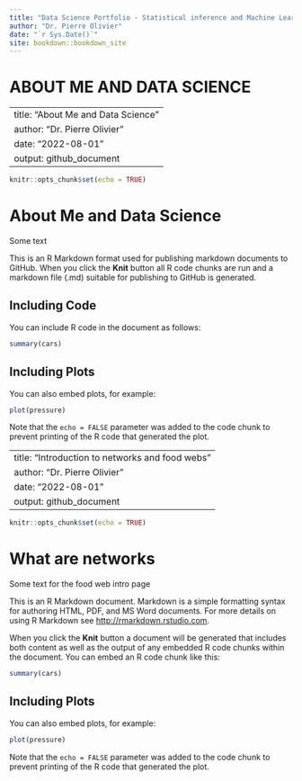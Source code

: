 ```yaml
--- 
title: "Data Science Portfolio - Statistical inference and Machine Learning"
author: "Dr. Pierre Olivier"
date: "`r Sys.Date()`"
site: bookdown::bookdown_site
---
```


# ABOUT ME AND DATA SCIENCE


<!--chapter:end:index.Rmd-->

---
title: "About Me and Data Science"
author: "Dr. Pierre Olivier"
date: "2022-08-01"
output: github_document
---

```r
knitr::opts_chunk$set(echo = TRUE)
```

# About Me and Data Science

Some text

This is an R Markdown format used for publishing markdown documents to GitHub. When you click the **Knit** button all R code chunks are run and a markdown file (.md) suitable for publishing to GitHub is generated.

## Including Code

You can include R code in the document as follows:

```r
summary(cars)
```

## Including Plots

You can also embed plots, for example:

```r
plot(pressure)
```

Note that the `echo = FALSE` parameter was added to the code chunk to prevent printing of the R code that generated the plot.

<!--chapter:end:02-aboutme.Rmd-->

---
title: "Introduction to networks and food webs"
author: "Dr. Pierre Olivier"
date: "2022-08-01"
output: github_document
---

```r
knitr::opts_chunk$set(echo = TRUE)
```

# What are networks
Some text for the food web intro page

This is an R Markdown document. Markdown is a simple formatting syntax for authoring HTML, PDF, and MS Word documents. For more details on using R Markdown see <http://rmarkdown.rstudio.com>.

When you click the **Knit** button a document will be generated that includes both content as well as the output of any embedded R code chunks within the document. You can embed an R code chunk like this:

```r
summary(cars)
```

## Including Plots

You can also embed plots, for example:

```r
plot(pressure)
```

Note that the `echo = FALSE` parameter was added to the code chunk to prevent printing of the R code that generated the plot.

<!--chapter:end:03-intro_food_web.Rmd-->


